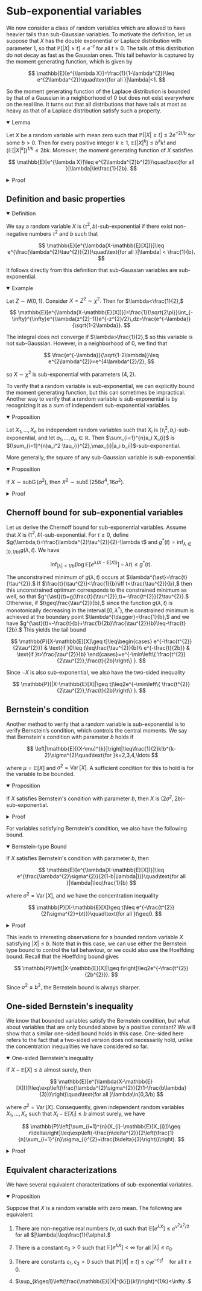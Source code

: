 
# Sub-exponential  variables

We now consider a class of random variables which are allowed to have heavier tails than sub-Gaussian variables. To motivate the definition, let us suppose that $X$ has the double exponential or Laplace distribution with parameter 1, so that $\mathbb{P}[|X|\geq t]\leq e^{-t}$ for all $t\geq0.$ The tails of this distribution do not decay as fast as the Gaussian ones. This tail behavior is captured by the moment generating function, which is given by

$$
\mathbb{E}[e^{\lambda X}]=\frac{1}{1-\lambda^{2}}\leq e^{2\lambda^{2}}\quad\text{for all }|\lambda|<1.
$$

So the moment generating function of the Laplace distribution is bounded by that of a Gaussian in a neighborhood of 0 but does not exist everywhere on the real line. It turns out that all distributions that have tails at most as heavy as that of a Laplace distribution satisfy such a property.

<details open>
<summary>Lemma</summary>

Let $X$ be a random variable with mean zero such that $\mathbb{P}[|X|\geq t]\leq2e^{-2t/b}$ for some $b>0.$ Then for every positive integer $k\geq1,$ $\mathbb{E}[|X|^{k}]\leq b^{k}k!$ and $(\mathbb{E}[|X|^{k}])^{1/k}\leq2bk.$ Moreover, the moment generating function of $X$ satisfies

$$
\mathbb{E}[e^{\lambda X}]\leq e^{2\lambda^{2}b^{2}}\quad\text{for all }|\lambda|\le\frac{1}{2b}.
$$

</details>

<details>
<summary>Proof</summary>

We have

$$
\begin{aligned}
\mathbb{E}[|X|^{k}] &= \int_{0}^{\infty}\mathbb{P}[|X|^{k}\geq t]\,dt \\
	&=\int_{0}^{\infty}\mathbb{P}[|X|\geq t^{1/k}]\,dt \\
	&\leq2\int_{0}^{\infty}e^{-2t^{1/k}/b}\,dt \\
	&=2k\left(\frac{b}{2}\right)^{k}\int_{0}^{\infty}e^{-u}u^{k-1}\,du \\
	&\leq b^{k}k\Gamma(k).
\end{aligned}
$$

Since $k\Gamma(k)=k!,$ we have $\mathbb{E}[|X|^{k}]\leq b^{k}k!.$ Also, $\Gamma(k)\leq k^{k}$ and $k^{1/k}\leq e^{1/2}\leq2$ for $k\geq1,$ so $(\mathbb{E}[|X|^{k}])^{1/k}\leq(b^{k}k\Gamma(k))^{1/k}\leq2bk.$ For the MGF, we use its expansion. By the dominated convergence theorem, for any $s$ with $|s|\leq\frac{1}{2b},$ 

$$
\begin{aligned}
\mathbb{E}[e^{sX}] &\leq 1+\sum_{k=2}^{\infty}\frac{|s|^{k}\mathbb{E}[|X|^{k}]}{k!} \\
	&\leq1+\sum_{k=2}^{\infty}(|s|b)^{k} \\
	&=1+(|s|b)^{2}\sum_{k=0}^{\infty}(|s|b)^{k} \\
	&\leq1+2(|s|b)^{2} \\
	&\leq e^{2s^{2}b^{2}}.
\end{aligned}
$$
</details>

## Definition and basic properties

<details open>
<summary>Definition</summary>

We say a random variable $X$ is $(\tau^{2},b)$-sub-exponential if there exist non-negative numbers $\tau^2$ and $b$ such that

$$
\mathbb{E}[e^{\lambda(X-\mathbb{E}[X])}]\leq e^{\frac{\lambda^{2}\tau^{2}}{2}}\quad\text{for all }|\lambda| < \frac{1}{b}.
$$
</details>

It follows directly from this definition that sub-Gaussian variables are sub-exponential.

<details open>
<summary>Example</summary>

Let $Z\sim N(0,1).$ Consider $X=Z^{2} \sim \chi^2.$ Then for $\lambda<\frac{1}{2},$ 

$$
\mathbb{E}[e^{\lambda(X-\mathbb{E}[X])}]=\frac{1}{\sqrt{2\pi}}\int_{-\infty}^{\infty}e^{\lambda(z^{2}-1)}e^{-z^{2}/2}\,dz=\frac{e^{-\lambda}}{\sqrt{1-2\lambda}}.
$$

The integral does not converge if $\lambda>\frac{1}{2},$ so this variable is not sub-Gaussian. However, in a neighborhood of 0, we find that

$$
\frac{e^{-\lambda}}{\sqrt{1-2\lambda}}\leq e^{2\lambda^{2}}=e^{4\lambda^{2}/2},
$$

so $X\sim\chi^{2}$ is sub-exponential with parameters $(4,2).$
</details>

To verify that a random variable is sub-exponential, we can explicitly bound the moment generating function, but this can sometimes be impractical. Another way to verify that a random variable is sub-exponential is by recognizing it as a sum of independent sub-exponential variables.

<details open>
<summary>Proposition</summary>

Let $X_{1},\ldots,X_{n}$ be independent random variables such that $X_i$ is $(\tau_i^2, b_i)$-sub-exponential, and let $a_1,\ldots,a_n \in \mathbb{R}.$ Then $\sum_{i=1}^{n}a_i X_{i}$ is $(\sum_{i=1}^{n}a_i^2 \tau_{i}^{2},\max_{i}|a_i b_i|)$-sub-exponential. 

</details>

More generally, the square of any sub-Gaussian variable is sub-exponential.

<details open>
<summary>Proposition</summary>

If $X\sim\operatorname{subG}(\sigma^{2}),$ then $X^{2}\sim\operatorname{subE}(256\sigma^{4},16\sigma^{2}).$

</details>

<details>
<summary>Proof</summary>

We have

$$
\begin{aligned}
\mathbb{E}[e^{\lambda(X^{2}-\mathbb{E}[X^{2}])}] &=1+\sum_{k=2}^{\infty}\frac{\lambda^{k}\mathbb{E}[(X^{2}-\mathbb{E}[X^{2}])^{k}]}{k!} \\ 
	&\leq1+\sum_{k=2}^{\infty}\frac{\lambda^{k}2^{k-1}(\mathbb{E}[X^{2k}]+\mathbb{E}[X^{2}]^{k})}{k!} \\
	&\leq1+\sum_{k=2}^{\infty}\frac{\lambda^{k}4^{k}\mathbb{E}[X^{2k}]}{2(k!)} \\
	&\leq1+\sum_{k=2}^{\infty}\frac{\lambda^{k}4^{k}(2\sigma^{2})^{k}(2k)\Gamma(k)}{2(k!)} \\
	&=1+\sum_{k=2}^{\infty}(8\lambda\sigma^{2})^{k} \\
	&=1+\frac{(8\lambda\sigma^{2})^{2}}{1-8\lambda\sigma^{2}},
\end{aligned}
$$

where the second line follows from Jensen's inequality. When $|\lambda|\leq\frac{1} {16\sigma^{2}},$ we have 

$$
\mathbb{E}[e^{\lambda(X^{2}-\mathbb{E}[X^{2}])}]=1+\frac{(8\lambda\sigma^{2})^{2}}{1-8\lambda\sigma^{2}}\leq1+128\lambda^{2}\sigma^{4}\leq e^{128\lambda^{2}\sigma^{4}}
$$

which shows that $X^{2}\sim\operatorname{subE}(256\sigma^{4},16\sigma^{2}). $
</details>


## Chernoff bound for sub-exponential variables 

Let us derive the Chernoff bound for sub-exponential variables. Assume that $X$ is $(\tau^{2},b)$-sub-exponential. For $t \geq 0$, define $g(\lambda,t)=\frac{\lambda^{2}\tau^{2}}{2}-\lambda t$ and $g^{\ast}(t)=\inf_{\lambda\in[0,1/b)}g(\lambda,t).$ We have

$$
\inf_{|\lambda| < 1/b}\left(\log\mathbb{E}[e^{\lambda(X - \mathbb{E}[X])}]-\lambda t\right) \leq g^\ast(t).
$$

The unconstrained minimum of $g(\lambda,t)$ occurs at $\lambda^{\ast}=\frac{t}{\tau^{2}}.$ If $\frac{t}{\tau^{2}}<\frac{1}{b}\iff t<\frac{\tau^{2}}{b},$ then this unconstrained optimum corresponds to the constrained minimum as well, so that $g^{\ast}(t)=g(\frac{t}{\tau^{2}},t)=-\frac{t^{2}}{2\tau^{2}}.$ Otherwise, if $t\geq\frac{\tau^{2}}{b},$ since the function $g(\lambda,t)$ is monotonically decreasing in the interval $[0,\lambda^{\ast}),$ the constrained minimum is achieved at the boundary point $\lambda^{\dagger}=\frac{1}{b},$ and we have $g^{\ast}(t)=-\frac{t}{b}+\frac{1}{2b}\frac{\tau^{2}}{b}\leq-\frac{t}{2b}.$ This yields the tail bound

$$
\mathbb{P}[X-\mathbb{E}[X]\geq t]\leq\begin{cases}
e^{-\frac{t^{2}}{2\tau^{2}}} & \text{if }0\leq t\leq\frac{\tau^{2}}{b}\\
e^{-\frac{t}{2b}} & \text{if }t>\frac{\tau^{2}}{b}
\end{cases}=e^{-\min\left\{ \frac{t^{2}}{2\tau^{2}},\frac{t}{2b}\right\} }.
$$

Since $-X$ is also sub-exponential, we also have the two-sided inequality

$$
\mathbb{P}[|X-\mathbb{E}[X]|\geq t]\leq2e^{-\min\left\{ \frac{t^{2}}{2\tau^{2}},\frac{t}{2b}\right\} }.
$$

## Bernstein's condition

Another method to verify that a random variable is sub-exponential is to verify Bernstein’s condition, which controls the central moments. We say that Bernstein's condition with parameter $b$ holds if

$$
\left|\mathbb{E}[(X-\mu)^{k}]\right|\leq\frac{1}{2}k!b^{k-2}\sigma^{2}\quad\text{for }k=2,3,4,\ldots 
$$

where $\mu=\mathbb{E}[X]$ and $\sigma^{2}=\operatorname{Var}[X].$ A sufficient condition for this to hold is for the variable to be bounded. 

<details open>
<summary>Proposition</summary>

If $X$ satisfies Bernstein's condition with parameter $b$, then $X$ is $(2\sigma^2,2b)$-sub-exponential. 
</details>

<details>
<summary>Proof</summary>

To see this, for $|\lambda|<\frac{1}{b},$ we expand the moment generating function to get

$$
\begin{aligned}
\mathbb{E}[e^{\lambda(X-\mu)}] &= 1+\frac{\lambda^{2}\sigma^{2}}{2}+\sum_{k=3}^{\infty}\lambda^{k}\frac{\mathbb{E}[(X-\mu)^{k}]}{k!} \\
	&\leq1+\frac{\lambda^{2}\sigma^{2}}{2}+\frac{\lambda^{2}\sigma^{2}}{2}\sum_{k=3}^{\infty}(|\lambda|b)^{k-2} \\
	&\leq1+\frac{\lambda^{2}\sigma^{2}}{2}\frac{1}{1-b|\lambda|} \\
	&\leq e^{\frac{\lambda^{2}\sigma^{2}}{2(1-b|\lambda|)}}.
\end{aligned}
$$

If $|\lambda|<\frac{1}{2b},$ then $e^{\frac{\lambda^{2}\sigma^{2}}{2(1-b|\lambda|)}}\leq e^{\lambda^{2}\sigma^{2}},$ so $X$ is $(2\sigma^2,2b)$-sub-exponential. 
</details>

For variables satisfying Bernstein's condition, we also have the following bound.

<details open>
<summary>Bernstein-type Bound</summary>

If $X$ satisfies Bernstein's condition with parameter $b,$ then

$$
\mathbb{E}[e^{\lambda(X-\mathbb{E}[X])}]\leq e^{\frac{\lambda^{2}\sigma^{2}}{2(1-b|\lambda|)}}\quad\text{for all }|\lambda|\leq\frac{1}{b}
$$

where $\sigma^{2}=\operatorname{Var}[X],$ and we have the concentration inequality 

$$
\mathbb{P}[X-\mathbb{E}[X]\geq t]\leq e^{-\frac{t^{2}}{2(\sigma^{2}+bt)}}\quad\text{for all }t\geq0.
$$
</details>

<details>
<summary>Proof</summary>

The first statement is what we just proved. The second statement follows from setting $\lambda=\frac{t}{bt+\sigma^{2}}\in[0,\frac{1}{b}]$ in the Chernoff bound $\mathbb{P}[X-\mathbb{E}[X]\geq t]\leq e^{-\lambda t}\mathbb{E}[e^{\lambda(X-\mathbb{E}[X])}]$ and then applying the bound on the moment generating function.
</details>

<Callout type="info">

This leads to interesting observations for a bounded random variable $X$ satisfying $|X|\leq b.$ Note that in this case, we can use either the Bernstein type bound to control the tail behaviour, or we could also use the Hoeffding bound. Recall that the Hoeffding bound gives

$$
\mathbb{P}\left[|X-\mathbb{E}[X]|\geq t\right]\leq2e^{-\frac{t^{2}}{2b^{2}}}.
$$

Since $\sigma^{2}\leq b^{2},$ the Bernstein bound is always sharper.
</Callout>

## One-sided Bernstein's inequality

We know that bounded variables satisfy the Bernstein condition, but what about variables that are only bounded above by a positive constant? We will show that a similar one-sided bound holds in this case. One-sided here refers to the fact that a two-sided version does not necessarily hold, unlike the concentration inequalities we have considered so far. 

<details open>
<summary>One-sided Bernstein's inequality</summary>

If $X-\mathbb{E}[X]\leq b$ almost surely, then

$$
\mathbb{E}[e^{\lambda(X-\mathbb{E}[X])}]\leq\exp\left(\frac{\lambda^{2}\sigma^{2}}{2(1-\frac{b\lambda}{3})}\right)\quad\text{for all }\lambda\in[0,3/b)
$$

where $\sigma^{2}=\operatorname{Var}[X].$ Consequently, given independent random variables $X_{1},\ldots,X_{n}$ such that $X_{i}-\mathbb{E}[X_{i}]\leq b$ almost surely, we have

$$
\mathbb{P}\left[\sum_{i=1}^{n}(X_{i}-\mathbb{E}[X_{i}])\geq n\delta\right]\leq\exp\left(-\frac{n\delta^{2}}{2\left(\frac{1}{n}\sum_{i=1}^{n}\sigma_{i}^{2}+\frac{b\delta}{3}\right)}\right).
$$
</details>

<details>
<summary>Proof</summary>

To prove it, define $h(u)=2\frac{e^{u}-u-1}{u^{2}}=2\sum_{k=2}^{\infty}\frac{u^{k-2}}{k!}.$ Then 

$$
\mathbb{E}[e^{\lambda(X-\mathbb{E}[X])}]=1+\frac{1}{2}\lambda^{2}\mathbb{E}[(X-\mathbb{E}[X])^{2}h(\lambda(X-\mathbb{E}[X]))].
$$

For all $x\in(-\infty,0),$ $x'\in[0,b],$ and $\lambda>0,$ we have

$$
h(\lambda x)\leq h(0)\leq h(\lambda x')\leq h(\lambda b).
$$

Since $X-\mathbb{E}[X]\leq b,$ we have $\mathbb{E}[(X-\mathbb{E}[X])^{2}h(\lambda(X-\mathbb{E}[X]))]\leq\sigma^{2}h(\lambda b)$ and hence

$$
\mathbb{E}[e^{\lambda(X-\mathbb{E}[X])}]	\leq1+\frac{\lambda^{2}\sigma^{2}}{2}h(\lambda b)\leq e^{\lambda^{2}\sigma^{2}h(\lambda b)/2}.
$$

It remains to show that $h(\lambda b)\leq(1-\frac{\lambda b}{3})^{-1}$ for $0\leq\lambda b<3.$ Since $k!\geq2\times3^{k-2}$ for all $k\geq2,$ we have

$$
h(\lambda b)=2\sum_{k=2}^{\infty}\frac{(\lambda b)^{k-2}}{k!}\leq\sum_{k=2}^{\infty}\left(\frac{\lambda b}{3}\right)^{k-2}=\frac{1}{1-\frac{\lambda b}{3}}
$$

since $\frac{\lambda b}{3}\in[0,1).$ To prove the concentration inequality, we use the Chernoff bound

$$
\begin{aligned}
\mathbb{P}\left[\sum_{i=1}^{n}(X_{i}-\mathbb{E}[X_{i}])\geq n\delta\right]&\leq e^{-\lambda n\delta}\mathbb{E}[e^{\lambda\sum_{i=1}^{n}(X_{i}-\mathbb{E}[X_{i}])}] \\ &\leq\exp\left(-\lambda n\delta+\frac{\lambda^{2}\sum_{i=1}^{n}\sigma_{i}^{2}}{2(1-\frac{\lambda b}{3})}\right).
\end{aligned}
$$

Substituting in $\lambda=\frac{n\delta}{\sum_{i=1}^{n}\sigma_{i}^{2}+\frac{b\delta}{3}}\in[0,\frac{3}{b})$ and simplifying yields the desired bound.
</details>

## Equivalent characterizations

We have several equivalent characterizations of sub-exponential variables.

<details open>
<summary>Proposition</summary>

Suppose that $X$ is a random variable with zero mean. The following are equivalent:

1. There are non-negative real numbers $(\nu,\alpha)$ such that $\mathbb{E}[e^{\lambda X}]\leq e^{\nu^{2}\lambda^{2}/2}$ for all $|\lambda|\leq\frac{1}{\alpha}.$

2. There is a constant $c_{0}>0$ such that $\mathbb{E}[e^{\lambda X}]<\infty$ for all $|\lambda|\leq c_{0}.$ 

3. There are constants $c_{1},c_{2}>0$ such that $\mathbb{P}[|X|\geq t]\leq c_{1}e^{-c_{2}t}\quad\text{for all }t\geq0.$

4. $\sup_{k\geq1}\left(\frac{\mathbb{E}[|X|^{k}]}{k!}\right)^{1/k}<\infty .$
</details>
